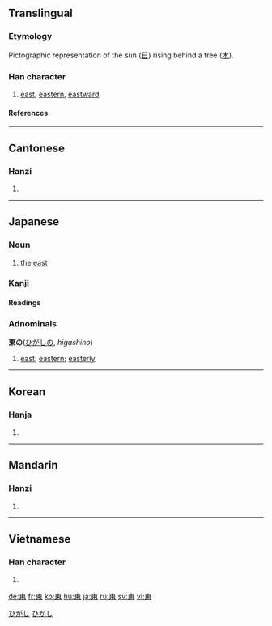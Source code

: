 {{see|东}}<!-- may be replaced by zh-forms -->

==Translingual==
{{Han stroke| The top-most horizontal stroke is done, from left to right.  The left-most vertical stroke is done, from top to bottom.  The horizontal line that's second from the top and the right-most vertical line are done in one stroke, from top-left to bottom-right.  The horizontal line in the middle of the 'box' is done, from left to right.  The bottom-most horizontal line is done, from left to right.  The middle vertical line is done, from top to bottom.  The diagonal line on the left is done, from top-right to bottom-left.  The diagonal line on the right is done, from top-left to bottom-right.}}
===Etymology===
Pictographic representation of the sun ([[日]]) rising behind a tree ([[木]]).
===Han character===
{{Han char|rn=75|rad=木|as=04|sn=8|four=5090<sub>6</sub>|canj=木田 (DW)}}
# [[east]], [[eastern]], [[eastward]]
====References====
{{Han ref|kx=0513.120|dkj=14499|dj=0899.080|hdz=21165.040|uh=6771|ud=26481|bh=AA46|bd=43590}}
----
==Cantonese==
===Hanzi===
{{yue-hanzi|jyut=|y=[[dung1]]}}
# {{defn|Cantonese}}
----
== Japanese ==
[[Category:1000_Japanese_basic_words|ひがし]]

===Noun===
{{ja-noun|k|hira=ひがし|rom=higashi}}
# the [[east]]

===Kanji===
{{ja-kanji|grade=2|rs=木04}}
====Readings====
{{ja-readings|on=[[とう]] (tō)|kun=[[ひがし]] (higashi), [[あずま]] (azuma)}}

=== Adnominals ===
'''東の'''([[ひがし]]の, ''higashino'')
# [[east]]; [[eastern]]; [[easterly]]
[[Category:Japanese adnominals|ひがし]]
----

==Korean==
===Hanja===
{{ko-hanja|hangeul=동|eumhun=|rv=dong|mr=tong|y=tong}}
# {{defn|Korean}}
----
==Mandarin==
===Hanzi===
{{cmn-hanzi|sim=东|pin=[[dōng]] ([[dong1]])|wg=tung<sup>1</sup>}}
# {{defn|Mandarin}}
----
==Vietnamese==
===Han character===
{{vi-hantu|đông <!--hốc-->}}
# {{defn|Vietnamese}}

[[de:東]]
[[fr:東]]
[[ko:東]]
[[hu:東]]
[[ja:東]]
[[ru:東]]
[[sv:東]]
[[vi:東]]